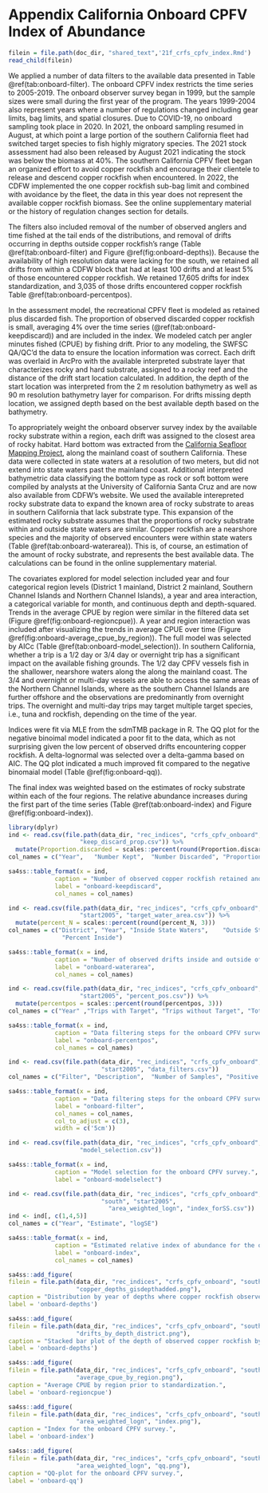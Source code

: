 # Appendix California Onboard CPFV Index of Abundance {#onboard-cpfv-index}


```r
filein = file.path(doc_dir, "shared_text",'21f_crfs_cpfv_index.Rmd')
read_child(filein)
```

We applied a number of data filters to the available data presented in Table 
\@ref(tab:onboard-filter). The onboard CPFV index restricts the time series to 2005-2019. The onboard observer survey 
began in 1999, but the sample sizes were small during the first year of the program. The 
years 1999-2004 also represent years where a number of regulations changed including gear limits, 
bag limits, and spatial closures.  Due to COVID-19, no onboard sampling took place in 2020. In 2021, the onboard sampling 
resumed in August, at which point a large portion of the southern California fleet 
had switched target species to fish highly migratory species. The 2021 stock assessment 
had also been released by August 2021 indicating the stock was below the biomass 
at 40%.  The southern California CPFV fleet began an organized effort to avoid copper 
rockfish and encourage their clientele to release and descend copper rockfish 
when encountered. In 2022, the CDFW implemented the one copper rockfish sub-bag 
limit and combined with avoidance by the fleet, the data in this year does not represent the available 
copper rockfish biomass. See the online supplementary material
or the history of regulation changes section for details.

The filters also included removal of the number of observed anglers and time fished at the tail 
ends of the distributions, and removal of drifts occurring in depths outside copper rockfish's range 
(Table \@ref(tab:onboard-filter) and Figure \@ref(fig:onboard-depths)). Because the availability of high resolution data were lacking 
for the south, we retained all drifts from within a CDFW block that had at least 100 drifts and 
at least 5% of those encountered copper rockfish. We retained 17,605 drifts for index
 standardization, and 3,035 of those drifts encountered copper rockfish 
Table \@ref(tab:onboard-percentpos). 

In the assessment model, the recreational CPFV fleet is modeled as retained plus
discarded fish. The proportion of observed discarded copper rockfish is small, 
averaging 4% over the time series (\@ref(tab:onboard-keepdiscard)) and are included in the index. We modeled catch per angler minutes fished (CPUE) by fishing drift. Prior to any modeling,
the SWFSC QA/QC'd the data to ensure the location information was correct. 
Each drift was overlaid in ArcPro with the available interpreted substrate layer that characterizes rocky and hard substrate, assigned to a rocky reef and the distance of the drift start location calculated.  In addition, the depth of the start location was 
interpreted from the 2 m resolution bathymetry as well as 90 m resolution bathymetry 
layer for comparison. For drifts missing depth location, we assigned depth based on the best available depth based on the bathymetry.

To appropriately weight the onboard observer survey index by the available 
rocky substrate within a region, each drift was assigned to the closest area 
of rocky habitat. Hard bottom was extracted from 
the [California Seafloor Mapping Project](http://seafloor.otterlabs.org/index.html), 
along the mainland coast of southern California. These data 
were collected in state waters at a resolution of two meters, but did not extend into state waters 
past the mainland coast. Additional interpreted bathymetric data classifying the bottom type as 
rock or soft bottom were compiled by analysts at the University of California Santa Cruz and are now
also available from CDFW's website. We used the available interepreted rocky substrate data to expand the 
known area of rocky substrate to areas in southern California that lack substrate type.  This 
expansion of the estimated rocky substrate assumes that the proportions of rocky substrate within 
and outside state waters are similar.  Copper rockfish are a nearshore species and the majority of 
observed encounters were within state waters (Table \@ref(tab:onboard-waterarea)).
This is, of course, an estimation of the amount of rocky substrate, and represents the best available data. 
The calculations can be found in the online supplementary material.

The covariates explored for model selection included year and four categorical region levels (District 1 mainland, District 2 mainland, Southern Channel Islands and Northern Channel Islands), a year and area interaction, a categorical variable for month, and continuous depth and depth-squared.
Trends in the average CPUE by region were similar 
in the filtered data set (Figure \@ref(fig:onboard-regioncpue)). A year and region interaction 
was included after visualizing the trends in average CPUE over time (Figure \@ref(fig:onboard-average_cpue_by_region)). The full model was selected by AICc 
(Table \@ref(tab:onboard-model_selection)). In southern California, whether a trip is a 1/2 day or 3/4 day or overnight 
trip has a significant impact on the available fishing grounds.  The 1/2 day CPFV vessels 
fish in the shallower, nearshore waters along the along the mainland coast. The 3/4 and overnight or multi-day
vessels are able to access the same areas of the Northern Channel Islands, where as the southern Channel Islands 
are further offshore and the observations are predominantly from overnight trips. The overnight and 
multi-day trips may target multiple target species, i.e., tuna and rockfish, depending on the time of the year.

Indices were fit via MLE from the sdmTMB package in R. The QQ plot for the negative binoimal 
model indicated a poor fit to the data, which as not surprising given the low percent of 
observed drifts encountering copper rockfish. A delta-lognormal 
was selected over a delta-gamma based on AIC.  The QQ plot indicated a much improved fit compared to the negative 
binomaial model (Table \@ref(fig:onboard-qq)).

The final index was weighted based on the estimates of rocky substrate within each of the four regions. 
The relative abundance increases during the first part of the time series (Table \@ref(tab:onboard-index) 
and Figure \@ref(fig:onboard-index)).  

<!--Tables -->

```r
library(dplyr)
ind <- read.csv(file.path(data_dir, "rec_indices", "crfs_cpfv_onboard", "south",
                    "keep_discard_prop.csv")) %>%
  mutate(Proportion.discarded = scales::percent(round(Proportion.discarded,3)))
col_names = c("Year",	"Number Kept",	"Number Discarded", "Proportion discarded")

sa4ss::table_format(x = ind,
             caption = "Number of observed copper rockfish retained and discarded by year.",
             label = "onboard-keepdiscard",
             col_names = col_names)                         
```

\newpage

```r
ind <- read.csv(file.path(data_dir, "rec_indices", "crfs_cpfv_onboard", "south",
                    "start2005", "target_water_area.csv")) %>%
  mutate(percent_N = scales::percent(round(percent_N, 3)))
col_names = c("District", "Year", "Inside State Waters",	"Outside State Waters",
               "Percent Inside")

sa4ss::table_format(x = ind,
             caption = "Number of observed drifts inside and outside of state waters.",
             label = "onboard-waterarea",
             col_names = col_names)                         
```


\newpage

```r
ind <- read.csv(file.path(data_dir, "rec_indices", "crfs_cpfv_onboard", "south",
                    "start2005", "percent_pos.csv")) %>%
  mutate(percentpos = scales::percent(round(percentpos, 3)))
col_names = c("Year" ,"Trips with Target", "Trips without Target", "Total trips", "Percent with Target")

sa4ss::table_format(x = ind,
             caption = "Data filtering steps for the onboard CPFV survey.",
             label = "onboard-percentpos",
             col_names = col_names)
```

\newpage


```r
ind <- read.csv(file.path(data_dir, "rec_indices", "crfs_cpfv_onboard", "south",
                          "start2005", "data_filters.csv"))
col_names = c("Filter",	"Description",	"Number of Samples", "Positive Samples")

sa4ss::table_format(x = ind,
             caption = "Data filtering steps for the onboard CPFV survey.",
             label = "onboard-filter",
             col_names = col_names,
             col_to_adjust = c(3),
             width = c('5cm'))
```


\newpage

```r
ind <- read.csv(file.path(data_dir, "rec_indices", "crfs_cpfv_onboard", "south",
                    "model_selection.csv"))

sa4ss::table_format(x = ind,
             caption = "Model selection for the onboard CPFV survey.",
             label = "onboard-modelselect")                         
```


\newpage

```r

ind <- read.csv(file.path(data_dir, "rec_indices", "crfs_cpfv_onboard", 
                          "south", "start2005",
                            "area_weighted_logn", "index_forSS.csv"))
ind <- ind[, c(1,4,5)]
col_names = c("Year", "Estimate", "logSE")

sa4ss::table_format(x = ind,
             caption = "Estimated relative index of abundance for the onboard CPFV survey.",
             label = "onboard-index",
             col_names = col_names)                         
```

\newpage

<!--Figures -->


```r
sa4ss::add_figure(
filein = file.path(data_dir, "rec_indices", "crfs_cpfv_onboard", "south", 
                   "copper_depths_gisdepthadded.png"), 
caption = "Distribution by year of depths where copper rockfish observed.",
label = 'onboard-depths')
```
\newpage


```r
sa4ss::add_figure(
filein = file.path(data_dir, "rec_indices", "crfs_cpfv_onboard", "south",
                   "drifts_by_depth_district.png"),
caption = "Stacked bar plot of the depth of observed copper rockfish by district.",
label = 'onboard-depths')
```

\newpage

```r
sa4ss::add_figure(
filein = file.path(data_dir, "rec_indices", "crfs_cpfv_onboard", "south", "start2005",
                   "average_cpue_by_region.png"), 
caption = "Average CPUE by region prior to standardization.",
label = 'onboard-regioncpue')
```


\newpage

```r
sa4ss::add_figure(
filein = file.path(data_dir, "rec_indices", "crfs_cpfv_onboard", "south", "start2005",
                   "area_weighted_logn", "index.png"), 
caption = "Index for the onboard CPFV survey.",
label = 'onboard-index')
```

\newpage

```r
sa4ss::add_figure(
filein = file.path(data_dir, "rec_indices", "crfs_cpfv_onboard", "south","start2005",
                   "area_weighted_logn", "qq.png"), 
caption = "QQ-plot for the onboard CPFV survey.",
label = 'onboard-qq')
```

\newpage

